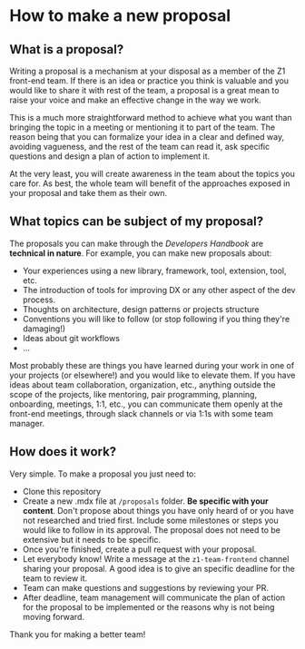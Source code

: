 
# How to make a new proposal


## What is a proposal?

Writing a proposal is a mechanism at your disposal as a member of the Z1 front-end team. If there is an idea or practice you think is valuable and you would like to share it with rest of the team, a proposal is a great mean to raise your voice and make an effective change in the way we work. 

This is a much more straightforward method to achieve what you want than bringing the topic in a meeting or mentioning it to part of the team. The reason being that you can formalize your idea in a clear and defined way, avoiding vagueness, and the rest of the team can read it, ask specific questions and design a plan of action to implement it.

At the very least, you will create awareness in the team about the topics you care for. As best, the whole team will benefit of the approaches exposed in your proposal and take them as their own.


## What topics can be subject of my proposal?

The proposals you can make through the *Developers Handbook* are **technical in nature**. For example, you can make new proposals about:

- Your experiences using a new library, framework, tool, extension, tool, etc.
- The introduction of tools for improving DX or any other aspect of the dev process.
- Thoughts on architecture, design patterns or projects structure
- Conventions you will like to follow (or stop following if you thing they're damaging!)
- Ideas about git workflows
- ...

Most probably these are things you have learned during your work in one of your projects (or elsewhere!) and you would like to elevate them. If you have ideas about team collaboration, organization, etc., anything outside the scope of the projects, like mentoring, pair programming, planning, onboarding, meetings, 1:1, etc., you can communicate them openly at the front-end meetings, through slack channels or via 1:1s with some team manager.


## How does it work?

Very simple. To make a proposal you just need to:

- Clone this repository
- Create a new .mdx file at `/proposals` folder. **Be specific with your content**. Don't propose about things you have only heard of or you have not researched and tried first. Include some milestones or steps you would like to follow in its approval. The proposal does not need to be extensive but it needs to be specific.
- Once you're finished, create a pull request with your proposal. 
- Let everybody know! Write a message at the `z1-team-frontend` channel sharing your proposal. A good idea is to give an specific deadline for the team to review it.
- Team can make questions and suggestions by reviewing your PR.
- After deadline, team management will communicate the plan of action for the proposal to be implemented or the reasons why is not being moving forward.

Thank you for making a better team!
